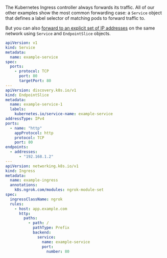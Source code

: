 The Kubernetes Ingress controller always forwards its traffic. All of our other
examples show the most common forwarding case: a `Service` object that defines
a label selector of matching pods to forward traffic to.

But you can also [forward to an explicit set of IP
addresses](https://kubernetes.io/docs/core-concepts/services-networking/service/#services-without-selectors)
on the same network using `Service` and `EndpointSlice` objects.

```yaml
apiVersion: v1
kind: Service
metadata:
  name: example-service
spec:
  ports:
    - protocol: TCP
      port: 80
      targetPort: 80
---
apiVersion: discovery.k8s.io/v1
kind: EndpointSlice
metadata:
  name: example-service-1
  labels:
    kubernetes.io/service-name: example-service
addressType: IPv4
ports:
  - name: "http"
    appProtocol: http
    protocol: TCP
    port: 80
endpoints:
  - addresses:
      - "192.168.1.2"
---
apiVersion: networking.k8s.io/v1
kind: Ingress
metadata:
  name: example-ingress
  annotations:
    k8s.ngrok.com/modules: ngrok-module-set
spec:
  ingressClassName: ngrok
  rules:
    - host: app.example.com
      http:
        paths:
          - path: /
            pathType: Prefix
            backend:
              service:
                name: example-service
                port:
                  number: 80
```
